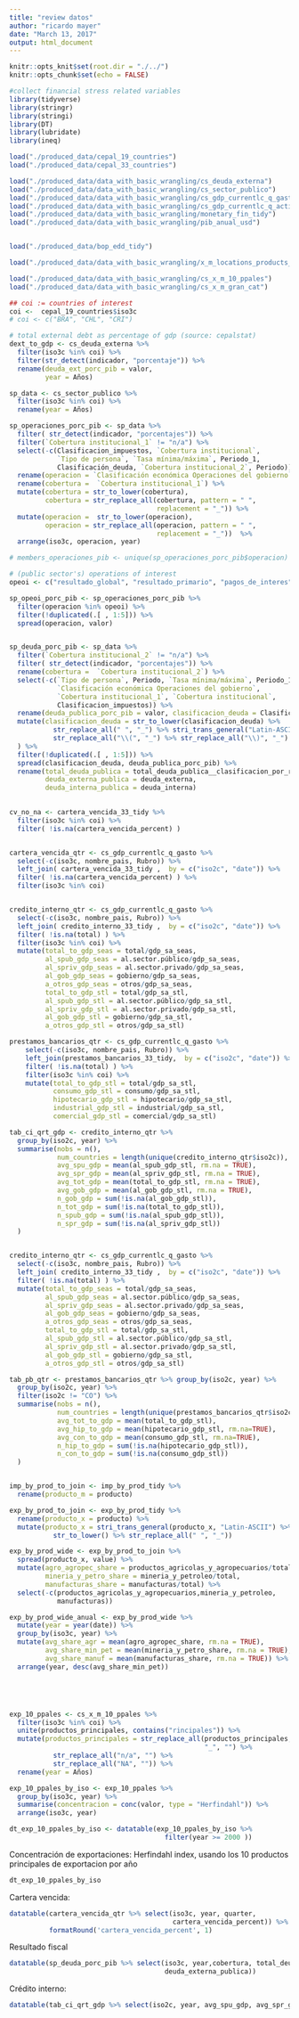 ```yaml
---
title: "review datos"
author: "ricardo mayer"
date: "March 13, 2017"
output: html_document
---
```


```r
knitr::opts_knit$set(root.dir = "./../")
knitr::opts_chunk$set(echo = FALSE)
```

```r
#collect financial stress related variables
library(tidyverse)
library(stringr)
library(stringi)
library(DT)
library(lubridate)
library(ineq)

load("./produced_data/cepal_19_countries")
load("./produced_data/cepal_33_countries")

load("./produced_data/data_with_basic_wrangling/cs_deuda_externa")
load("./produced_data/data_with_basic_wrangling/cs_sector_publico")
load("./produced_data/data_with_basic_wrangling/cs_gdp_currentlc_q_gasto")
load("./produced_data/data_with_basic_wrangling/cs_gdp_currentlc_q_activ")
load("./produced_data/data_with_basic_wrangling/monetary_fin_tidy")
load("./produced_data/data_with_basic_wrangling/pib_anual_usd")


load("./produced_data/bop_edd_tidy")

load("./produced_data/data_with_basic_wrangling/x_m_locations_products_tidy")

load("./produced_data/data_with_basic_wrangling/cs_x_m_10_ppales")
load("./produced_data/data_with_basic_wrangling/cs_x_m_gran_cat")

## coi := countries of interest
coi <-  cepal_19_countries$iso3c
# coi <- c("BRA", "CHL", "CRI")

# total external debt as percentage of gdp (source: cepalstat)
dext_to_gdp <- cs_deuda_externa %>% 
  filter(iso3c %in% coi) %>% 
  filter(str_detect(indicador, "porcentaje")) %>% 
  rename(deuda_ext_porc_pib = valor,
         year = Años) 

sp_data <- cs_sector_publico %>% 
  filter(iso3c %in% coi) %>% 
  rename(year = Años)

sp_operaciones_porc_pib <- sp_data %>%
  filter( str_detect(indicador, "porcentajes")) %>% 
  filter(`Cobertura institucional_1` != "n/a") %>%
  select(-c(Clasificacion_impuestos, `Cobertura institucional`,
            `Tipo de persona`, `Tasa mínima/máxima`, Periodo_1,
            Clasificación_deuda, `Cobertura institucional_2`, Periodo))  %>%
  rename(operacion = `Clasificación económica Operaciones del gobierno`) %>%
  rename(cobertura =  `Cobertura institucional_1`) %>%
  mutate(cobertura = str_to_lower(cobertura),
         cobertura = str_replace_all(cobertura, pattern = " ",
                                     replacement = "_")) %>%
  mutate(operacion =  str_to_lower(operacion),
         operacion = str_replace_all(operacion, pattern = " ",
                                     replacement = "_"))  %>%
  arrange(iso3c, operacion, year)

# members_operaciones_pib <- unique(sp_operaciones_porc_pib$operacion)

# (public sector's) operations of interest
opeoi <- c("resultado_global", "resultado_primario", "pagos_de_interes")

sp_opeoi_porc_pib <- sp_operaciones_porc_pib %>% 
  filter(operacion %in% opeoi) %>% 
  filter(!duplicated(.[ , 1:5])) %>% 
  spread(operacion, valor)


sp_deuda_porc_pib <- sp_data %>% 
  filter(`Cobertura institucional_2` != "n/a") %>%
  filter( str_detect(indicador, "porcentajes")) %>% 
  rename(cobertura =  `Cobertura institucional_2`) %>% 
  select(-c(`Tipo de persona`, Periodo, `Tasa mínima/máxima`, Periodo_1,
            `Clasificación económica Operaciones del gobierno`, 
            `Cobertura institucional_1`, `Cobertura institucional`,
            Clasificacion_impuestos)) %>% 
  rename(deuda_publica_porc_pib = valor, clasificacion_deuda = Clasificación_deuda) %>% 
  mutate(clasificacion_deuda = str_to_lower(clasificacion_deuda) %>% 
           str_replace_all(" ", "_") %>% stri_trans_general("Latin-ASCII") %>% 
           str_replace_all("\\(", "_") %>% str_replace_all("\\)", "_")
  ) %>% 
  filter(!duplicated(.[ , 1:5])) %>%  
  spread(clasificacion_deuda, deuda_publica_porc_pib) %>%
  rename(total_deuda_publica = total_deuda_publica__clasificacion_por_residencia_,
         deuda_externa_publica = deuda_externa,
         deuda_interna_publica = deuda_interna)

  
cv_no_na <- cartera_vencida_33_tidy %>% 
  filter(iso3c %in% coi) %>% 
  filter( !is.na(cartera_vencida_percent) )


cartera_vencida_qtr <- cs_gdp_currentlc_q_gasto %>% 
  select(-c(iso3c, nombre_pais, Rubro)) %>% 
  left_join( cartera_vencida_33_tidy ,  by = c("iso2c", "date")) %>% 
  filter( !is.na(cartera_vencida_percent) ) %>% 
  filter(iso3c %in% coi) 


credito_interno_qtr <- cs_gdp_currentlc_q_gasto %>% 
  select(-c(iso3c, nombre_pais, Rubro)) %>% 
  left_join( credito_interno_33_tidy ,  by = c("iso2c", "date")) %>% 
  filter( !is.na(total) ) %>% 
  filter(iso3c %in% coi) %>% 
  mutate(total_to_gdp_seas = total/gdp_sa_seas,
         al_spub_gdp_seas = al.sector.público/gdp_sa_seas,
         al_spriv_gdp_seas = al.sector.privado/gdp_sa_seas,
         al_gob_gdp_seas = gobierno/gdp_sa_seas,
         a_otros_gdp_seas = otros/gdp_sa_seas,
         total_to_gdp_stl = total/gdp_sa_stl,
         al_spub_gdp_stl = al.sector.público/gdp_sa_stl,
         al_spriv_gdp_stl = al.sector.privado/gdp_sa_stl,
         al_gob_gdp_stl = gobierno/gdp_sa_stl,
         a_otros_gdp_stl = otros/gdp_sa_stl)

prestamos_bancarios_qtr <- cs_gdp_currentlc_q_gasto %>% 
    select(-c(iso3c, nombre_pais, Rubro)) %>% 
    left_join(prestamos_bancarios_33_tidy,  by = c("iso2c", "date")) %>% 
    filter( !is.na(total) ) %>% 
    filter(iso3c %in% coi) %>% 
    mutate(total_to_gdp_stl = total/gdp_sa_stl,
           consumo_gdp_stl = consumo/gdp_sa_stl,
           hipotecario_gdp_stl = hipotecario/gdp_sa_stl,
           industrial_gdp_stl = industrial/gdp_sa_stl,
           comercial_gdp_stl = comercial/gdp_sa_stl)

tab_ci_qrt_gdp <- credito_interno_qtr %>% 
  group_by(iso2c, year) %>%
  summarise(nobs = n(), 
            num_countries = length(unique(credito_interno_qtr$iso2c)),
            avg_spu_gdp = mean(al_spub_gdp_stl, rm.na = TRUE),
            avg_spr_gdp = mean(al_spriv_gdp_stl, rm.na = TRUE),
            avg_tot_gdp = mean(total_to_gdp_stl, rm.na = TRUE),
            avg_gob_gdp = mean(al_gob_gdp_stl, rm.na = TRUE),
            n_gob_gdp = sum(!is.na(al_gob_gdp_stl)),
            n_tot_gdp = sum(!is.na(total_to_gdp_stl)),
            n_spub_gdp = sum(!is.na(al_spub_gdp_stl)),
            n_spr_gdp = sum(!is.na(al_spriv_gdp_stl))
  )


credito_interno_qtr <- cs_gdp_currentlc_q_gasto %>% 
  select(-c(iso3c, nombre_pais, Rubro)) %>% 
  left_join( credito_interno_33_tidy ,  by = c("iso2c", "date")) %>% 
  filter( !is.na(total) ) %>% 
  mutate(total_to_gdp_seas = total/gdp_sa_seas,
         al_spub_gdp_seas = al.sector.público/gdp_sa_seas,
         al_spriv_gdp_seas = al.sector.privado/gdp_sa_seas,
         al_gob_gdp_seas = gobierno/gdp_sa_seas,
         a_otros_gdp_seas = otros/gdp_sa_seas,
         total_to_gdp_stl = total/gdp_sa_stl,
         al_spub_gdp_stl = al.sector.público/gdp_sa_stl,
         al_spriv_gdp_stl = al.sector.privado/gdp_sa_stl,
         al_gob_gdp_stl = gobierno/gdp_sa_stl,
         a_otros_gdp_stl = otros/gdp_sa_stl)

tab_pb_qtr <- prestamos_bancarios_qtr %>% group_by(iso2c, year) %>% 
  group_by(iso2c, year) %>%
  filter(iso2c != "CO") %>% 
  summarise(nobs = n(), 
            num_countries = length(unique(prestamos_bancarios_qtr$iso2c)),
            avg_tot_to_gdp = mean(total_to_gdp_stl),
            avg_hip_to_gdp = mean(hipotecario_gdp_stl, rm.na=TRUE),
            avg_con_to_gdp = mean(consumo_gdp_stl, rm.na=TRUE),
            n_hip_to_gdp = sum(!is.na(hipotecario_gdp_stl)),
            n_con_to_gdp = sum(!is.na(consumo_gdp_stl))
  )


imp_by_prod_to_join <- imp_by_prod_tidy %>% 
  rename(producto_m = producto) 

exp_by_prod_to_join <- exp_by_prod_tidy %>% 
  rename(producto_x = producto) %>% 
  mutate(producto_x = stri_trans_general(producto_x, "Latin-ASCII") %>% 
           str_to_lower() %>% str_replace_all(" ", "_"))

exp_by_prod_wide <- exp_by_prod_to_join %>% 
  spread(producto_x, value) %>% 
  mutate(agro_agropec_share = productos_agricolas_y_agropecuarios/total,
         mineria_y_petro_share = mineria_y_petroleo/total,
         manufacturas_share = manufacturas/total) %>% 
  select(-c(productos_agricolas_y_agropecuarios,mineria_y_petroleo,
            manufacturas))

exp_by_prod_wide_anual <- exp_by_prod_wide %>% 
  mutate(year = year(date)) %>% 
  group_by(iso3c, year) %>% 
  mutate(avg_share_agr = mean(agro_agropec_share, rm.na = TRUE),
         avg_share_min_pet = mean(mineria_y_petro_share, rm.na = TRUE),
         avg_share_manuf = mean(manufacturas_share, rm.na = TRUE)) %>% 
  arrange(year, desc(avg_share_min_pet))





exp_10_ppales <- cs_x_m_10_ppales %>%
  filter(iso3c %in% coi) %>% 
  unite(productos_principales, contains("rincipales")) %>% 
  mutate(productos_principales = str_replace_all(productos_principales,
                                                 "_", "") %>% 
           str_replace_all("n/a", "") %>% 
           str_replace_all("NA", "")) %>% 
  rename(year = Años)

exp_10_ppales_by_iso <- exp_10_ppales %>% 
  group_by(iso3c, year) %>% 
  summarise(concentracion = conc(valor, type = "Herfindahl")) %>% 
  arrange(iso3c, year)

dt_exp_10_ppales_by_iso <- datatable(exp_10_ppales_by_iso %>%  
                                       filter(year >= 2000 ))

```



Concentración de exportaciones: Herfindahl index, usando los 10 productos principales de exportacion por año

```r
dt_exp_10_ppales_by_iso
```

Cartera vencida:

```r
datatable(cartera_vencida_qtr %>% select(iso3c, year, quarter,
                                         cartera_vencida_percent)) %>% 
          formatRound('cartera_vencida_percent', 1)
```

Resultado fiscal

```r
datatable(sp_deuda_porc_pib %>% select(iso3c, year,cobertura, total_deuda_publica,
                                       deuda_externa_publica))
```

Crédito interno:

```r
datatable(tab_ci_qrt_gdp %>% select(iso2c, year, avg_spu_gdp, avg_spr_gdp, avg_tot_gdp)) %>% formatPercentage(c('avg_spu_gdp','avg_spr_gdp','avg_tot_gdp'), 1)
```

